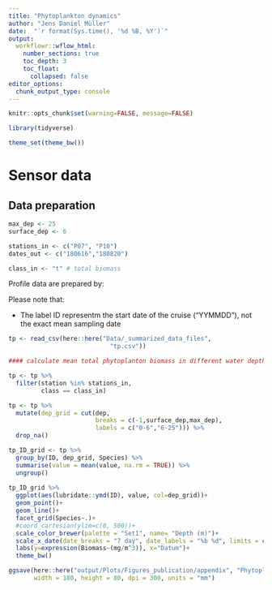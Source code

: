 ```yaml
---
title: "Phytoplankton dynamics"
author: "Jens Daniel Müller"
date:  "`r format(Sys.time(), '%d %B, %Y')`"
output: 
  workflowr::wflow_html:
    number_sections: true
    toc_depth: 3
    toc_float:
      collapsed: false
editor_options:
  chunk_output_type: console
---
```



```r
knitr::opts_chunk$set(warning=FALSE, message=FALSE)
```

```r
library(tidyverse)
```

```r
theme_set(theme_bw())
```


# Sensor data

## Data preparation

```r

max_dep <- 25
surface_dep <- 6

stations_in <- c("P07", "P10")
dates_out <- c("180616","180820")

class_in <- "t" # total biomass

```


Profile data are prepared by:

Please note that:

- The label ID representm the start date of the cruise ("YYMMDD"), not the exact mean sampling date


```r


tp <- read_csv(here::here("Data/_summarized_data_files",
                            "tp.csv"))

#### calculate mean total phytoplanton biomass in different water depth intervals

tp <- tp %>% 
  filter(station %in% stations_in,
         class == class_in)

tp <- tp %>% 
  mutate(dep_grid = cut(dep,
                        breaks = c(-1,surface_dep,max_dep),
                        labels = c("0-6","6-25"))) %>% 
  drop_na()

tp_ID_grid <- tp %>% 
  group_by(ID, dep_grid, Species) %>% 
  summarise(value = mean(value, na.rm = TRUE)) %>% 
  ungroup()
  
tp_ID_grid %>% 
  ggplot(aes(lubridate::ymd(ID), value, col=dep_grid))+
  geom_point()+
  geom_line()+
  facet_grid(Species~.)+
  #coord_cartesian(ylim=c(0, 500))+
  scale_color_brewer(palette = "Set1", name= "Depth (m)")+
  scale_x_date(date_breaks = "7 day", date_labels = "%b %d", limits = c(as.Date("2018-06-11"),as.Date(NA)))+
  labs(y=expression(Biomass~(mg/m^3)), x="Datum")+
  theme_bw()

ggsave(here::here("output/Plots/Figures_publication/appendix", "Phytoplankton_mean_total_biomass.pdf"),
       width = 180, height = 80, dpi = 300, units = "mm")

```

